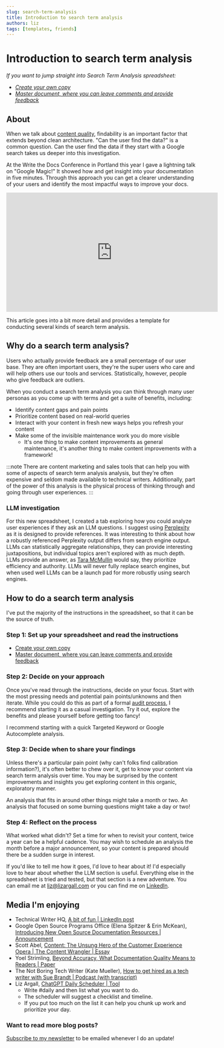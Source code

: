 ```yaml
---
slug: search-term-analysis
title: Introduction to search term analysis
authors: liz
tags: [templates, friends]
---
```

# Introduction to search term analysis
*If you want to jump straight into Search Term Analysis spreadsheet:*

- *[Create your own copy](https://docs.google.com/spreadsheets/d/1ydkOg5Zx-FUT8jYJK13C5rYNWByFvpK9Th6o5ZAK8G8/copy)*
- *[Master document, where you can leave comments and provide feedback](https://docs.google.com/spreadsheets/d/1ydkOg5Zx-FUT8jYJK13C5rYNWByFvpK9Th6o5ZAK8G8)*

## About

When we talk about [content quality](https://www.researchgate.net/publication/331088095_Beyond_Accuracy_What_Documentation_Quality_Means_to_Readers), findability is an important factor that extends beyond clean architecture. "Can the user find the data?" is a common question. Can the user find the data if they start with a Google search takes us deeper into this investigation.

At the Write the Docs Conference in Portland this year I gave a lightning talk on "Google Magic!" It showed how and get insight into your documentation in five minutes. Through this approach you can get a clearer understanding of your users and identify the most impactful ways to improve your docs.
<iframe width="560" height="315" src="https://www.youtube.com/embed/gWLHKnbdkBA?si=DTtzfNL2jI2MizF9&amp;start=1058" title="YouTube video player" frameborder="0" allow="accelerometer; autoplay; clipboard-write; encrypted-media; gyroscope; picture-in-picture; web-share" referrerpolicy="strict-origin-when-cross-origin" allowfullscreen></iframe>

This article goes into a bit more detail and provides a template for conducting several kinds of search term analysis. 

<!-- truncate -->

## Why do a search term analysis?
Users who actually provide feedback are a small percentage of our user base. They are often important users, they're the super users who care and will help others use our tools and services. Statistically, however, people who give feedback are outliers.

When you conduct a search term analysis you can think through many user personas as you come up with terms and get a suite of benefits, including:
* Identify content gaps and pain points
* Prioritize content based on real-world queries
* Interact with your content in fresh new ways helps you refresh your content
* Make some of the invisible maintenance work you do more visible
    * It's one thing to make content improvements as general maintenance, it's another thing to make content improvements with a framework!


:::note
There are content marketing and sales tools that can help you with some of aspects of search term analysis analysis, but they're often expensive and seldom made available to technical writers. Additionally, part of the power of this analysis is the physical process of thinking through and going through user experiences.
:::

### LLM investigation
For this new spreadsheet, I created a tab exploring how you could analyze user experiences if they ask an LLM questions. I suggest using [Perplexity](https://www.perplexity.ai/) as it is designed to provide references. It was interesting to think about how a robustly referenced Perplexity output differs from search engine output. LLMs can statistically aggregate relationships, they can provide interesting juxtapositions, but individual topics aren't explored with as much depth. LLMs provide an answer, as [Tara McMullin](https://whatworks.fyi/) would say, they prioritize efficiency and authority. LLMs will never fully replace search engines, but when used well LLMs can be a launch pad for more robustly using search engines. 

## How to do a search term analysis
I've put the majority of the instructions in the spreadsheet, so that it can be the source of truth.

### Step 1: Set up your spreadsheet and read the instructions

- [Create your own copy](https://docs.google.com/spreadsheets/d/1ydkOg5Zx-FUT8jYJK13C5rYNWByFvpK9Th6o5ZAK8G8/copy)
- [Master document, where you can leave comments and provide feedback](https://docs.google.com/spreadsheets/d/1ydkOg5Zx-FUT8jYJK13C5rYNWByFvpK9Th6o5ZAK8G8)

### Step 2: Decide on your approach 
Once you've read through the instructions, decide on your focus. Start with the most pressing needs and potential pain points/unknowns and then iterate. While you could do this as part of a formal [audit process](https://github.com/google/opendocs/blob/main/project_archetypes/audit.md), I recommend starting it as a casual investigation. Try it out, explore the benefits and please yourself before getting too fancy!

I recommend starting with a quick Targeted Keyword or Google Autocomplete analysis.

### Step 3: Decide when to share your findings
Unless there's a particular pain point (why can't folks find calibration information?), it's often better to chew over it, get to know your content via search term analysis over time. You may be surprised by the content improvements and insights you get exploring content in this organic, exploratory manner.

An analysis that fits in around other things might take a month or two. An analysis that focused on some burning questions might take a day or two!

### Step 4: Reflect on the process
What worked what didn't? Set a time for when to revisit your content, twice a year can be a helpful cadence. You may wish to schedule an analysis the month before a major announcement, so your content is prepared should there be a sudden surge in interest.

If you'd like to tell me how it goes, I'd love to hear about it! I'd especially love to hear about whether the LLM section is useful. Everything else in the spreadsheet is tried and tested, but that section is a new adventure. You can email me at liz@lizargall.com or you can find me on [LinkedIn](https://www.linkedin.com/in/lizargall/).


## Media I'm enjoying
- Technical Writer HQ, [A bit of fun | LinkedIn post](https://www.linkedin.com/posts/technical-writer-hq_i-have-no-idea-what-surface-is-supposed-to-activity-7333221367070294017-V_6S) 
- Google Open Source Programs Office (Elena Spitzer & Erin McKean), [Introducing New Open Source Documentation Resources | Announcement](https://opensource.googleblog.com/2025/05/introducing-new-open-source-documentation-resources.html)
- Scott Abel, [Content: The Unsung Hero of the Customer Experience Opera  | The Content Wrangler | Essay](https://www.thecontentwrangler.com/p/content-the-unsung-hero-of-the-customer)
- Yoel Strimling, [Beyond Accuracy, What Documentation Quality Means to Readers | Paper](https://www.researchgate.net/publication/331088095_Beyond_Accuracy_What_Documentation_Quality_Means_to_Readers)
- The Not Boring Tech Writer (Kate Mueller), [How to get hired as a tech writer with Sue Brandt | Podcast (with transcript)](https://thenotboringtechwriter.com/episodes/how-to-get-hired-as-a-tech-writer-with-sue-brandt)
- Liz Argall, [ChatGPT Daily Scheduler | Tool](https://chatgpt.com/g/g-6841b2fc61ac8191b69ae692a522d045-daily-scheduler)
    - Write #daily and then list what you want to do. 
    - The scheduler will suggest a checklist and timeline. 
    - If you put too much on the list it can help you chunk up work and prioritize your day.

### Want to read more blog posts?
[Subscribe to my newsletter](https://mailchi.mp/520551e04a4d/documentarians-rock) to be emailed whenever I do an update!
